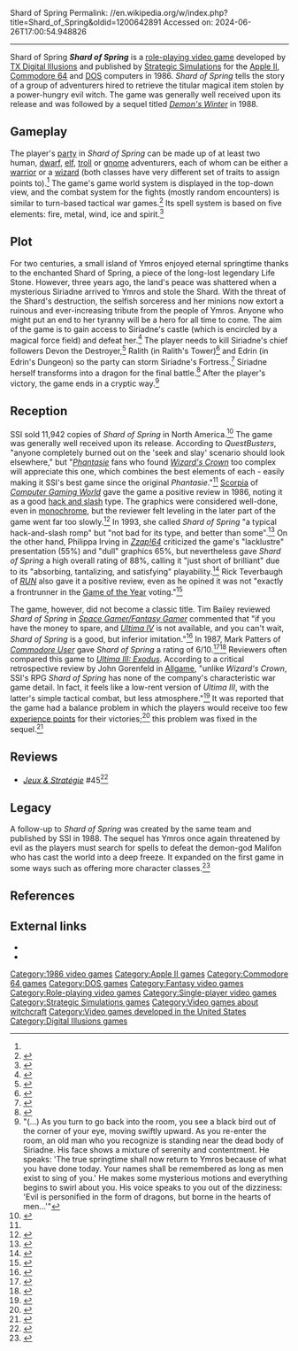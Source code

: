Shard of Spring
Permalink: //en.wikipedia.org/w/index.php?title=Shard_of_Spring&oldid=1200642891
Accessed on: 2024-06-26T17:00:54.948826



------
Shard of Spring
{{Infobox video game
|image = Shard of Spring.png
|caption = Cover art by [[Joe Chiodo]]<ref>{{cite web|url=http://mocagh.org/art.php |title=Computer Game Museum - Loubet Tower (Art Gallery) |publisher=Mocagh.org |access-date=2013-07-28}}</ref> (revised<ref>{{cite web|url=http://www.springbringer.com/fantasya/eng_prototypes.html |title=PROTOTYPE GAME BOX COVER ARTS Unreleased, Alternative and Early Concept Art|access-date=June 8, 2014 |url-status=dead |archive-url=https://web.archive.org/web/20130803111830/http://www.springbringer.com/fantasya/eng_prototypes.html |archive-date=August 3, 2013 }}</ref>)
|developer = [[TX Digital Illusions]]
|publisher = [[Strategic Simulations]]
|designer = Craig Roth <br> David Stark
|released = 1986<ref>{{cite web | first=Matt | last=Barton | date=2007-02-23 | work=The History of Computer Role-Playing Games | title=Part 2: The Golden Age (1985-1993) | url=http://www.gamasutra.com/features/20070223b/barton_03.shtml | publisher=[[Gamasutra]] | access-date=2009-03-26 | url-status=dead | archive-url=https://web.archive.org/web/20090312012343/http://www.gamasutra.com/features/20070223b/barton_03.shtml | archive-date=2009-03-12 }}</ref>
|genre = [[Role-playing video game|Role-playing]]
|modes = [[Single-player]]
|platforms = [[Apple II]], [[Commodore 64]], [[DOS]]
}}
'''''Shard of Spring''''' is a [[role-playing video game]] developed by [[TX Digital Illusions]] and published by [[Strategic Simulations]] for the [[Apple II]], [[Commodore 64]] and [[DOS]] computers in 1986. ''Shard of Spring'' tells the story of a group of adventurers hired to retrieve the titular magical item stolen by a power-hungry evil witch. The game was generally well received upon its release and was followed by a sequel titled ''[[Demon's Winter]]'' in 1988.

==Gameplay==
The player's [[Party (role-playing games)|party]] in ''Shard of Spring'' can be made up of at least two human, [[Dwarf (folklore)|dwarf]], [[elf]], [[troll]] or [[gnome]] adventurers, each of whom can be either a [[warrior]] or a [[Magician (fantasy)|wizard]] (both classes have very different set of traits to assign points to).<ref name = "CGW"/> The game's game world system is displayed in the top-down view, and the combat system for the fights (mostly random encounters) is similar to turn-based tactical war games.<ref>{{cite web|url=https://archive.org/stream/questbusters-v3n09/qbusters_v3_n09#page/n3/mode/2up/ |title=QuestBusters: The Adventurer's Journal Volume 3 Number 09 |access-date=2014-05-13}}</ref> Its spell system is based on five elements: fire, metal, wind, ice and spirit.<ref>{{cite web|url=http://www.commodore.ca/gallery/magazines/ahoy/Ahoy-issue-34-01.pdf |title=Ahoy! Magazine October 1986 - Commodore Computers |access-date=2014-05-13}}</ref>

==Plot==
For two centuries, a small island of Ymros enjoyed eternal springtime thanks to the enchanted Shard of Spring, a piece of the long-lost legendary Life Stone. However, three years ago, the land's peace was shattered when a mysterious Siriadne arrived to Ymros and stole the Shard. With the threat of the Shard's destruction, the selfish sorceress and her minions now extort a ruinous and ever-increasing tribute from the people of Ymros. Anyone who might put an end to her tyranny will be a hero for all time to come. The aim of the game is to gain access to Siriadne's castle (which is encircled by a magical force field) and defeat her.<ref name="qb">{{cite web | url=https://archive.org/stream/questbusters-v3n09/qbusters_v3_n09#page/n3/mode/2up | title=Shard of Spring | work=QuestBusters | date=September 1986 | access-date=2015-01-15 | pages=4–5}}</ref> The player needs to kill Siriadne's chief followers Devon the Destroyer,<ref>{{cite web|url=https://archive.org/stream/02-commodore-magazine/Commodore_Magazine_Vol-08-N02_1987_Feb#page/n128/mode/1up|title=Commodore Magazine Issue 02|date=February 1987 |access-date=20 January 2015}}</ref> Ralith (in Ralith's Tower)<ref>{{cite web|url=https://archive.org/stream/Gold_Mine_Game_Tips_for_Commodore_Users#page/n246/mode/1up|title=Gold Mine Game Tips for Commodore Users|access-date=20 January 2015}}</ref> and Edrin (in Edrin's Dungeon) so the party can storm Siriadne's Fortress.<ref>{{cite web|url=https://archive.org/stream/29-commodore-magazine/Commodore_Magazine_Vol-10-N05_1989_May#page/n96/mode/1up/ |title=Commodore Magazine Issue 29 |date=May 1989 |access-date=2014-05-13}}</ref> Siriadne herself transforms into a dragon for the final battle.<ref>{{cite web|url=https://archive.org/stream/zzap64-magazine-033/ZZap_64_Issue_033_1987_Jan#page/n118/mode/1up|title=ZZap!64 Magazine Issue 033|date=January 1987 |access-date=20 January 2015}}</ref> After the player's victory, the game ends in a cryptic way.<ref>"(...) As you turn to go back into the room, you see a black bird out of the corner of your eye, moving swiftly upward. As you re-enter the room, an old man who you recognize is standing near the dead body of Siriadne. His face shows a mixture of serenity and contentment. He speaks: 'The true springtime shall now return to Ymros because of what you have done today. Your names shall be remembered as long as men exist to sing of you.' He makes some mysterious motions and everything begins to swirl about you. His voice speaks to you out of the dizziness: 'Evil is personified in the form of dragons, but borne in the hearts of men...'"</ref>

==Reception==
SSI sold 11,942 copies of ''Shard of Spring'' in North America.<ref name="maher20160318">{{cite web | url=http://www.filfre.net/2016/03/opening-the-gold-box-part-3-from-tabletop-to-desktop/ | title=Opening the Gold Box, Part 3: From Tabletop to Desktop | publisher=The Digital Antiquarian | date=2016-03-18 | access-date=19 March 2016 | author=Maher, Jimmy}}</ref> The game was generally well received upon its release. According to ''QuestBusters'', "anyone completely burned out on the 'seek and slay' scenario should look elsewhere," but "''[[Phantasie]]'' fans who found ''[[Wizard's Crown]]'' too complex will appreciate this one, which combines the best elements of each - easily making it SSI's best game since the original ''Phantasie''."<ref name=qb/> [[Scorpia (journalist)|Scorpia]] of ''[[Computer Gaming World]]'' gave the game a positive review in 1986, noting it as a good [[hack and slash]] type. The graphics were considered well-done, even in [[monochrome]], but the reviewer felt leveling in the later part of the game went far too slowly.<ref name = "CGW">{{citation | date = Dec 1986 | author=Scorpia | magazine = Computer Gaming World | title = Shard of Spring  | url=http://www.cgwmuseum.org/galleries/index.php?year=1986&pub=2&id=33 | pages = 38–41}}</ref> In 1993, she called ''Shard of Spring'' "a typical hack-and-slash romp" but "not bad for its type, and better than some".<ref name="scorpia199310">{{cite magazine | url=http://www.cgwmuseum.org/galleries/index.php?year=1993&pub=2&id=111 | title=Scorpia's Magic Scroll Of Games | magazine=Computer Gaming World | date=October 1993 | access-date=25 March 2016 | author=Scorpia | pages=34–50}}</ref> On the other hand, Philippa Irving in ''[[Zzap!64]]'' criticized the game's "lacklustre" presentation (55%) and "dull" graphics 65%, but nevertheless gave ''Shard of Spring'' a high overall rating of 88%, calling it "just short of brilliant" due to its "absorbing, tantalizing, and satisfying" playability.<ref name = "ZZAP!">{{citation | date = Sep 1987 | author= Philippa Irving | periodical = Zzap!64 | title = Shard of Spring  | page = 55}}</ref> Rick Teverbaugh of ''[[RUN (magazine)|RUN]]'' also gave it a positive review, even as he opined it was not "exactly a frontrunner in the [[List of Game of the Year awards|Game of the Year]] voting."<ref>{{cite web|url=https://archive.org/stream/run-magazine-40/Run_Issue_40_1987_Apr#page/n29/mode/2up/ |title=Run Magazine Issue 40 |date=April 1987 |access-date=2014-05-13}}</ref>

The game, however, did not become a classic title. Tim Bailey reviewed ''Shard of Spring'' in ''[[The Space Gamer|Space Gamer/Fantasy Gamer]]'' commented that "if you have the money to spare, and ''[[Ultima IV]]'' is not available, and you can't wait, ''Shard of Spring'' is a good, but inferior imitation."<ref name="SG">{{cite journal|last=Bailey|first=Tim|date=August–September 1987|title=A Poor Man's Ultima|journal=[[The Space Gamer|Space Gamer/Fantasy Gamer]]|publisher=Diverse Talents, Incorporated|issue=79|pages=43}}</ref> In 1987, Mark Patters of ''[[Commodore User]]'' gave ''Shard of Spring'' a rating of 6/10.<ref name="CU">{{citation | date = Apr 1987 | author= Mark Patters|periodical = Commodore User | title = Shard of Spring  | page = 32}}</ref><ref>{{cite web|url=https://archive.org/stream/commodore-user-magazine-43/Commodore_User_Issue_43_1987_Apr#page/n31/mode/1up/ |title=Commodore User Magazine Issue 43 |date=April 1987 |access-date=2014-05-13}}</ref> Reviewers often compared this game to ''[[Ultima III: Exodus]]''. According to a critical retrospective review by John Gorenfeld in [[Allgame]], "unlike ''Wizard's Crown'', SSI's RPG ''Shard of Spring'' has none of the company's characteristic war game detail. In fact, it feels like a low-rent version of ''Ultima III'', with the latter's simple tactical combat, but less atmosphere."<ref name=ag>{{cite web|last=Gorenfeld |first=John |url=http://www.allgame.com/game.php?id=37033 |title=Shard of Spring |publisher=allgame |date=2010-10-03 |access-date=2013-07-28}}</ref> It was reported that the game had a balance problem in which the players would receive too few [[experience point]]s for their victories;<ref>{{cite web|url=https://archive.org/stream/computist-scan-41/issue41#page/n27/mode/1up/s |title=Computist Issue #41 |year=1987 |access-date=2014-05-13}}</ref> this problem was fixed in the sequel.<ref>{{cite web|url=https://archive.org/stream/questbusters-v5n12/qbusters_v5_n12#page/n3/mode/2up/ |title=QuestBusters: The Adventurer's Journal Volume 5 Number 12 |access-date=2014-05-13}}</ref>

==Reviews==
*''[[:fr:Jeux et Stratégie|Jeux & Stratégie]]'' #45<ref>{{cite web | url=https://archive.org/details/jeux-et-strategie-45/page/62/mode/2up | title=Jeux & stratégie 45 | date=June 1987 }}</ref>

==Legacy==
{{main|Demon's Winter}}
A follow-up to ''Shard of Spring'' was created by the same team and published by SSI in 1988. The sequel has Ymros once again threatened by evil as the players must search for spells to defeat the demon-god Malifon who has cast the world into a deep freeze. It expanded on the first game in some ways such as offering more character classes.<ref>{{cite web|url=https://archive.org/details/run-magazine-69 |title=''Run'' 69 (September 1989) |date=September 1989 |format=PDF |access-date=2014-05-13}}</ref>

==References==
{{Reflist|colwidth=30em}}

==External links==
*{{moby game|id=/shard-of-spring}}
*{{Internet Archive game|id=msdos_Shard_of_Spring_1986|platform=MS-DOS}}

[[Category:1986 video games]]
[[Category:Apple II games]]
[[Category:Commodore 64 games]]
[[Category:DOS games]]
[[Category:Fantasy video games]]
[[Category:Role-playing video games]]
[[Category:Single-player video games]]
[[Category:Strategic Simulations games]]
[[Category:Video games about witchcraft]]
[[Category:Video games developed in the United States]]
[[Category:Digital Illusions games]]